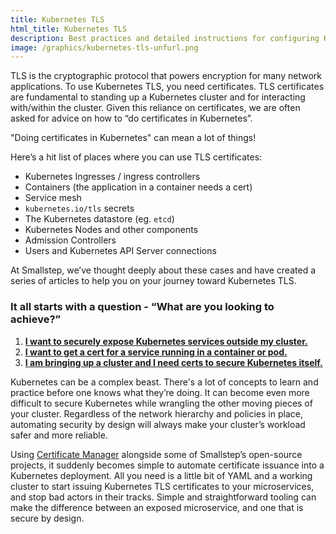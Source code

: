 ```yaml
---
title: Kubernetes TLS
html_title: Kubernetes TLS
description: Best practices and detailed instructions for configuring Kubernetes TLS.
image: /graphics/kubernetes-tls-unfurl.png
---
```


TLS is the cryptographic protocol that powers encryption for many network applications. 
To use Kubernetes TLS, you need certificates. 
TLS certificates are fundamental to standing up a Kubernetes cluster and for interacting with/within the cluster. 
Given this reliance on certificates, we are often asked for advice on how to “do certificates in Kubernetes”. 

"Doing certificates in Kubernetes" can mean a lot of things!

Here’s a hit list of places where you can use TLS certificates:

- Kubernetes Ingresses / ingress controllers
- Containers (the application in a container needs a cert)
- Service mesh
- `kubernetes.io/tls` secrets
- The Kubernetes datastore (eg. `etcd`)
- Kubernetes Nodes and other components
- Admission Controllers
- Users and Kubernetes API Server connections

At Smallstep, we’ve thought deeply about these cases and have created a series of articles to help you on your journey toward Kubernetes TLS. 

### It all starts with a question - “What are you looking to achieve?”

1. [**I want to securely expose Kubernetes services outside my cluster.**](../certificate-manager/kubernetes-ingress-tls.mdx) 
2. [**I want to get a cert for a service running in a container or pod.**](../certificate-manager/kubernetes-container-tls.mdx)
3. [**I am bringing up a cluster and I need certs to secure Kubernetes itself.**](../certificate-manager/kubernetes-install.mdx)

Kubernetes can be a complex beast. 
There's a lot of concepts to learn and practice before one knows what they’re doing. 
It can become even more difficult to secure Kubernetes while wrangling the other moving pieces of your cluster. 
Regardless of the network hierarchy and policies in place, automating security by design will always make your cluster’s workload safer and more reliable.

Using [Certificate Manager](https://smallstep.com/certificate-manager/) alongside some of Smallstep’s open-source projects, it suddenly becomes simple to automate certificate issuance into a Kubernetes deployment. 
All you need is a little bit of YAML and a working cluster to start issuing Kubernetes TLS certificates to your microservices, and stop bad actors in their tracks. 
Simple and straightforward tooling can make the difference between an exposed microservice, and one that is secure by design.
